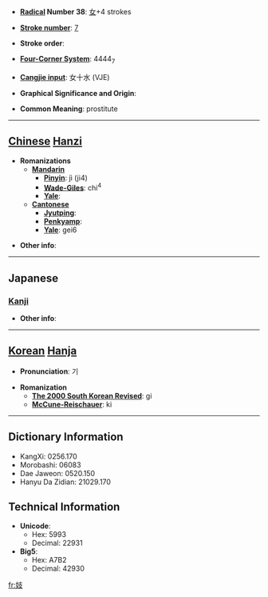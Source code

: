 * '''[[Wiktionary:Chinese radical index| Radical]] Number 38''': [[Wiktionary:Chinese radical index 女|女]]+4 strokes

* '''[[Wiktionary:Chinese total strokes index|Stroke number]]''': [[Wiktionary:Chinese total strokes index 7|7]]

* '''Stroke order''': 

* '''[[Wiktionary:Chinese four corner index|Four-Corner System]]''': 4444<sub>7</sub>

* '''[[Wiktionary:Chinese Cangjie index|Cangjie input]]''': 女十水 (VJE)

* '''Graphical Significance and Origin''': 

* '''Common Meaning''': prostitute

----

== [[Chinese]] [[Hanzi]] ==

* '''Romanizations'''
** '''[[Mandarin]]'''
*** '''[[Pinyin]]''': jì (ji4)
*** '''[[Wade-Giles]]''': chi<sup>4</sup>
*** '''[[Yale]]''': 
** '''[[Cantonese]]'''
*** '''[[Jyutping]]''':
*** '''[[Penkyamp]]''': 
*** '''[[Yale]]''': gei6

* '''Other info''': 

----

==Japanese==
===[[Kanji]]===
{{kanji|on readings=[[き]] (ki), [[ぎ]] (gi)|kun readings=[[わざおぎ]] (wazaogi)}}

* '''Other info''':  

----

== [[Korean]] [[Hanja]] ==

* '''Pronunciation''': 기

* '''Romanization'''
** '''[[The 2000 South Korean Revised Romanization|The 2000 South Korean Revised]]''': gi
** '''[[McCune-Reischauer]]''': ki

----

== Dictionary Information ==

* KangXi: 0256.170
* Morobashi: 06083
* Dae Jaweon: 0520.150
* Hanyu Da Zidian: 21029.170

== Technical Information ==

* '''Unicode''':
** Hex: 5993
** Decimal: 22931
* '''Big5''':
** Hex: A7B2
** Decimal: 42930

[[fr:妓]]
